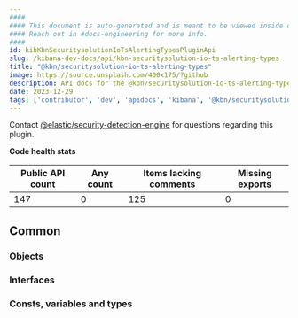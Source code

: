 ```yaml
---
####
#### This document is auto-generated and is meant to be viewed inside our experimental, new docs system.
#### Reach out in #docs-engineering for more info.
####
id: kibKbnSecuritysolutionIoTsAlertingTypesPluginApi
slug: /kibana-dev-docs/api/kbn-securitysolution-io-ts-alerting-types
title: "@kbn/securitysolution-io-ts-alerting-types"
image: https://source.unsplash.com/400x175/?github
description: API docs for the @kbn/securitysolution-io-ts-alerting-types plugin
date: 2023-12-29
tags: ['contributor', 'dev', 'apidocs', 'kibana', '@kbn/securitysolution-io-ts-alerting-types']
---
```




Contact [@elastic/security-detection-engine](https://github.com/orgs/elastic/teams/security-detection-engine) for questions regarding this plugin.

**Code health stats**

| Public API count  | Any count | Items lacking comments | Missing exports |
|-------------------|-----------|------------------------|-----------------|
| 147 | 0 | 125 | 0 |

## Common

### Objects
<DocDefinitionList data={kbnSecuritysolutionIoTsAlertingTypesObj.common.objects}/>

### Interfaces
<DocDefinitionList data={kbnSecuritysolutionIoTsAlertingTypesObj.common.interfaces}/>

### Consts, variables and types
<DocDefinitionList data={kbnSecuritysolutionIoTsAlertingTypesObj.common.misc}/>

